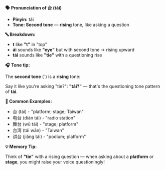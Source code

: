**🗣️ Pronunciation of 台 (tái)**

- **Pinyin:** tái
- **Tone: Second tone** — **rising** tone, like asking a question

**🔤 Breakdown:**

- **t** like **"t"** in "top"
- **ái** sounds like **"eye"** but with second tone → rising upward
- **tái** sounds like **"tie"** with a questioning rise

**🎧 Tone tip:**

The **second tone** (ˊ) is a **rising** tone:

Say it like you're asking "tie?": **"tái?"** — that's the questioning tone pattern of **tái**.

**📝 Common Examples:**

- 台 (tái) - "platform; stage; Taiwan"
- 电台 (diàn tái) - "radio station"
- 舞台 (wǔ tái) - "stage; platform"
- 台湾 (tái wān) - "Taiwan"
- 讲台 (jiǎng tái) - "podium; platform"

**💡 Memory Tip:**

Think of **"tie"** with a rising question — when asking about a **platform** or **stage**, you might
raise your voice questioningly!
